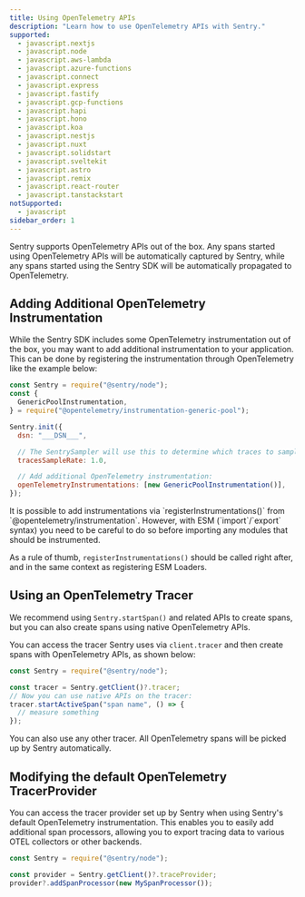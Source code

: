 ```yaml
---
title: Using OpenTelemetry APIs
description: "Learn how to use OpenTelemetry APIs with Sentry."
supported:
  - javascript.nextjs
  - javascript.node
  - javascript.aws-lambda
  - javascript.azure-functions
  - javascript.connect
  - javascript.express
  - javascript.fastify
  - javascript.gcp-functions
  - javascript.hapi
  - javascript.hono
  - javascript.koa
  - javascript.nestjs
  - javascript.nuxt
  - javascript.solidstart
  - javascript.sveltekit
  - javascript.astro
  - javascript.remix
  - javascript.react-router
  - javascript.tanstackstart
notSupported:
  - javascript
sidebar_order: 1
---
```


Sentry supports OpenTelemetry APIs out of the box. Any spans started using OpenTelemetry APIs will be automatically captured by Sentry, while any spans started using the Sentry SDK will be automatically propagated to OpenTelemetry.

## Adding Additional OpenTelemetry Instrumentation

While the Sentry SDK includes some OpenTelemetry instrumentation out of the box, you may want to add additional instrumentation to your application. This can be done by registering the instrumentation through OpenTelemetry like the example below:

```javascript {12-13}
const Sentry = require("@sentry/node");
const {
  GenericPoolInstrumentation,
} = require("@opentelemetry/instrumentation-generic-pool");

Sentry.init({
  dsn: "___DSN___",

  // The SentrySampler will use this to determine which traces to sample
  tracesSampleRate: 1.0,

  // Add additional OpenTelemetry instrumentation:
  openTelemetryInstrumentations: [new GenericPoolInstrumentation()],
});
```

<Alert>
  It is possible to add instrumentations via `registerInstrumentations()` from
  `@opentelemetry/instrumentation`. However, with ESM (`import`/`export` syntax)
  you need to be careful to do so before importing any modules that should be
  instrumented.

As a rule of thumb, `registerInstrumentations()` should be called right after, and in the same context as registering <PlatformLink to="/opentelemetry/custom-setup/#esm-loaders">ESM Loaders</PlatformLink>.

</Alert>

## Using an OpenTelemetry Tracer

We recommend using `Sentry.startSpan()` and related APIs to create spans, but you can also create spans using native OpenTelemetry APIs.

You can access the tracer Sentry uses via `client.tracer` and then create spans with OpenTelemetry APIs, as shown below:

```javascript
const Sentry = require("@sentry/node");

const tracer = Sentry.getClient()?.tracer;
// Now you can use native APIs on the tracer:
tracer.startActiveSpan("span name", () => {
  // measure something
});
```

You can also use any other tracer. All OpenTelemetry spans will be picked up by Sentry automatically.

## Modifying the default OpenTelemetry TracerProvider

You can access the tracer provider set up by Sentry when using Sentry's default OpenTelemetry instrumentation. This enables you to easily add additional span processors, allowing you to export tracing data to various OTEL collectors or other backends.

```javascript
const Sentry = require("@sentry/node");

const provider = Sentry.getClient()?.traceProvider;
provider?.addSpanProcessor(new MySpanProcessor());
```
